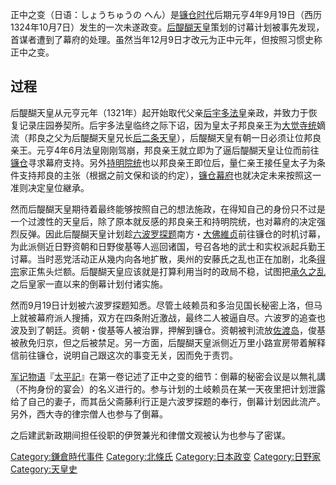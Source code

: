 {{unreferenced|time=2011-01-17T21:00:16+00:00}}
{{Campaignbox 元弘之亂}}
正中之变（日语：しょうちゅうの へん）是[[镰仓时代|镰仓时代]]后期元亨4年9月19日（西历1324年10月7日）发生的一次未遂政变。[[后醍醐天皇|后醍醐天皇]]策划的讨幕计划被事先发现，首谋者遭到了幕府的处理。虽然当年12月9日才改元为正中元年，但按照习惯史称正中之变。

== 过程 ==

后醍醐天皇从元亨元年（1321年）起开始取代父亲[[後宇多天皇|后宇多法皇]]亲政，并致力于恢复记录庄园券契所。后宇多法皇临终之际下诏，因为皇太子邦良亲王为[[大觉寺皇统|大觉寺统]]嫡流（邦良之父为后醍醐天皇兄长[[後二條天皇|后二条天皇]]），后醍醐天皇有朝一日必须让位邦良亲王。元亨4年6月法皇刚刚驾崩，邦良亲王就立即为了逼后醍醐天皇让位而前往[[镰仓|镰仓]]寻求幕府支持。另外[[持明院統|持明院统]]也以邦良亲王即位后，量仁亲王接任皇太子为条件支持邦良的主张（根据之前文保和谈的约定），[[镰仓幕府|镰仓幕府]]也就决定未来按照这一准则决定皇位継承。

然而后醍醐天皇期待着最终能够按照自己的想法施政，在得知自己的身份只不过是一个过渡性的天皇后，除了原本就反感的邦良亲王和持明院统，也对幕府的决定强烈反弹。因此后醍醐天皇计划趁[[六波羅探題|六波罗探题]]南方・[[北條維貞|大佛維贞]]前往镰仓的时机讨幕，为此派侧近日野资朝和日野俊基等人巡回诸国，号召各地的武士和实权派起兵勤王讨幕。当时恶党活动正从幾内向各地扩散，奥州的安藤氏之乱也正在加剧，北条[[得宗|得宗]]家正焦头烂额。后醍醐天皇应该就是打算利用当时的政局不稳，试图把[[承久之亂|承久之乱]]之后皇家一直以来的倒幕计划付诸实施。

然而9月19日计划被六波罗探题知悉。尽管土岐赖员和多治见国长秘密上洛，但马上就被幕府派人搜捕，双方在四条附近激战，最终二人被逼自尽。六波罗的追查也波及到了朝廷。资朝・俊基等人被治罪，押解到镰仓。资朝被判流放[[佐渡岛|佐渡岛]]，俊基被赦免归京，但之后被禁足。另一方面，后醍醐天皇派侧近万里小路宣房带着解释信前往镰仓，说明自己跟这次的事变无关，因而免于责罚。

[[軍記物語|军记物语]]『[[太平記|太平記]]』在第一卷记述了正中之变的细节：倒幕的秘密会议是以無礼講（不拘身份的宴会）的名义进行的。参与计划的土岐赖员在某一天夜里把计划泄露给了自己的妻子，而其岳父斋藤利行正是六波罗探题的奉行，倒幕计划因此流产。另外，西大寺的律宗僧人也参与了倒幕。

之后建武新政期间担任役职的伊贺兼光和律僧文观被认为也参与了密谋。

[[Category:鎌倉時代事件|Category:鎌倉時代事件]]
[[Category:北條氏|Category:北條氏]]
[[Category:日本政变|Category:日本政变]]
[[Category:日野家|Category:日野家]]
[[Category:天皇史|Category:天皇史]]